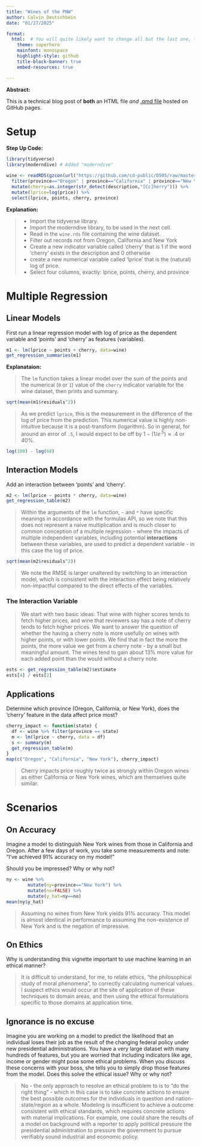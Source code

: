 ```yaml
---
title: "Wines of the PNW"
author: Calvin Deutschbein
date: "01/27/2025"

format: 
  html:  # You will quite likely want to change all but the last one, to taste
    theme: superhero  
    mainfont: monospace
    highlight-style: github
    title-block-banner: true
    embed-resources: true

---
```


**Abstract:**

This is a technical blog post of **both** an HTML file *and* [.qmd file](src/wine_of_pnw_sol.qmd) hosted on GitHub pages.

# Setup

**Step Up Code:**
```r
library(tidyverse) 
library(moderndive) # Added "moderndive"

wine <- readRDS(gzcon(url("https://github.com/cd-public/D505/raw/master/dat/wine.rds"))) %>%
  filter(province=="Oregon" | province=="California" | province=="New York") %>% 
  mutate(cherry=as.integer(str_detect(description,"[Cc]herry"))) %>% 
  mutate(lprice=log(price)) %>% 
  select(lprice, points, cherry, province)
```

**Explanation:**

>- Import the tidyverse library.
- Import the moderndive library, to be used in the next cell.
- Read in the `wine.rds` file containing the wine dataset.
  - Filter out records not from Oregon, California and New York
  - Create a new indicator variable called 'cherry' that is 1 if the word 'cherry' exists in the description and 0 otherwise
  - create a new numerical variable called 'lprice' that is the (natural) log of price.
  - Select four columns, exactly: lprice, points, cherry, and province

# Multiple Regression

## Linear Models

First run a linear regression model with log of price as the dependent variable and 'points' and 'cherry' as features (variables).

```r
m1 <- lm(lprice ~ points + cherry, data=wine)
get_regression_summaries(m1)
```

**Explanataion:**

> The `lm` function takes a linear model over the sum of the points and the numerical (`0` or `1`) value of the `cherry` indicator variable for the wine dataset, then prints and summary.

```r
sqrt(mean(m1$residuals^2))
```

> As we predict `lprice`, this is the measurement in the difference of the log of price from the prediction. This numerical value is highly non-intuitive because it is a post-transform (logarithm). So in general, for around an error of `.5`, I would expect to be off by $1 - (1 / e^{.5}) \approx .4$ or 40%.

```r
log(100) - log(60)
```

## Interaction Models

Add an interaction between 'points' and 'cherry'. 

```r
m2 <- lm(lprice ~ points * cherry, data=wine)
get_regression_table(m2)
```

> Within the arguments of the `lm` function, `~` and `*` have specific meanings in accordance with the formulas API, so we note that this does not represent a naive multiplication and is much closer to common conception of a multiple regression - where the impacts of multiple independent variables, including potential **interactions** between these variables, are used to predict a dependent variable - in this case the log of price.

```r
sqrt(mean(m2$residuals^2))
```

> We note the RMSE is larger unaltered by switching to an interaction model, which is consistent with the interaction effect being relatively non-impactful compared to the direct effects of the variables.

### The Interaction Variable

> We start with two basic ideas: That wine with higher scores tends to fetch higher prices, and wine that reviewers say has a note of cherry tends to fetch higher prices. We want to answer the question of whether the having a cherry note is more usefully on wines with higher points, or with lower points. We find that in fact the more the points, the more value we get from a cherry note - by a small but meaningful amount. The wines tend to gain about 13% more value for each added point than the would without a cherry note.

```r
ests <- get_regression_table(m2)$estimate
ests[4] / ests[2]
```

## Applications

Determine which province (Oregon, California, or New York), does the 'cherry' feature in the data affect price most?

```r
cherry_impact <- function(state) {
  df <- wine %>% filter(province == state)
  m <- lm(lprice ~ cherry, data = df)
  s <- summary(m)
  get_regression_table(m)
}
map(c("Oregon", "California", "New York"), cherry_impact)
```

> Cherry impacts price roughly twice as strongly within Oregon wines as either California or New York wines, which are themselves quite similar.

# Scenarios

## On Accuracy

Imagine a model to distinguish New York wines from those in California and Oregon. After a few days of work, you take some measurements and note: "I've achieved 91% accuracy on my model!" 

Should you be impressed? Why or why not?

```r
ny <- wine %>% 
        mutate(ny=province=="New York") %>% 
        mutate(no=FALSE) %>% 
        mutate(y_hat=ny==no)
mean(ny$y_hat)
```

> Assuming no wines from New York yields 91% accuracy. This model is almost identical in performance to assuming the non-existence of New York and is the negation of impressive.

## On Ethics

Why is understanding this vignette important to use machine learning in an ethical manner?

> It is difficult to understand, for me, to relate ethics, "the philosophical study of moral phenomena", to correctly calculating numerical values. I suspect ethics would occur at the site of application of these techniques to domain areas, and then using the ethical formulations specific to those domains at application time.

## Ignorance is no excuse
Imagine you are working on a model to predict the likelihood that an individual loses their job as the result of the changing federal policy under new presidential administrations. You have a very large dataset with many hundreds of features, but you are worried that including indicators like age, income or gender might pose some ethical problems. When you discuss these concerns with your boss, she tells you to simply drop those features from the model. Does this solve the ethical issue? Why or why not?

> No - the only approach to resolve an ethical problem to is to "do the right thing" - which in this case is to take concrete actions to ensure the best possible outcomes for the individuals in question and nation-state/region as a whole. Modeling is insufficient to achieve a outcome consistent with ethical standards, which requires concrete actions with material implications. For example, one could share the results of a model on background with a reporter to apply political pressure the presidential administration to pressure the government to pursue verifiably sound industrial and economic policy.
